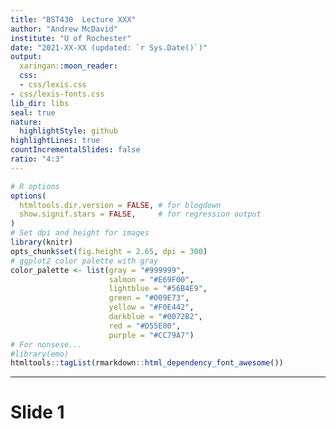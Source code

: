 ```yaml
---
title: "BST430  Lecture XXX"
author: "Andrew McDavid"
institute: "U of Rochester"
date: "2021-XX-XX (updated: `r Sys.Date()`)"
output:
  xaringan::moon_reader:
  css:
  - css/lexis.css
- css/lexis-fonts.css
lib_dir: libs
seal: true
nature:
  highlightStyle: github
highlightLines: true
countIncrementalSlides: false
ratio: "4:3"
---
```

  
```r
# R options
options(
  htmltools.dir.version = FALSE, # for blogdown
  show.signif.stars = FALSE,     # for regression output
)
# Set dpi and height for images
library(knitr)
opts_chunk$set(fig.height = 2.65, dpi = 300) 
# ggplot2 color palette with gray
color_palette <- list(gray = "#999999", 
                      salmon = "#E69F00", 
                      lightblue = "#56B4E9", 
                      green = "#009E73", 
                      yellow = "#F0E442", 
                      darkblue = "#0072B2", 
                      red = "#D55E00", 
                      purple = "#CC79A7")
# For nonsese...
#library(emo)
htmltools::tagList(rmarkdown::html_dependency_font_awesome())
```

---
  
# Slide 1
